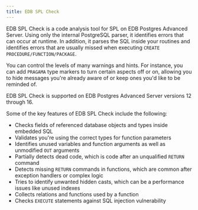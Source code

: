 ```yaml
---
title: EDB SPL Check
---
```


EDB SPL Check is a code analysis tool for SPL on EDB Postgres Advanced Server. Using only the internal PostgreSQL parser, it identifies errors that can occur at runtime. In addition, it parses the SQL inside your routines and identifies errors that are usually missed when executing `CREATE PROCEDURE/FUNCTION/PACKAGE`. 

You can control the levels of many warnings and hints. For instance, you can add `PRAGAMA` type markers to turn certain aspects off or on, allowing you to hide messages you're already aware of or keep ones you'd like to be reminded of. 

EDB SPL Check is supported on EDB Postgres Advanced Server versions 12 through 16. 

Some of the key features of EDB SPL Check include the following:

- Checks fields of referenced database objects and types inside embedded SQL
- Validates you're using the correct types for function parameters 
- Identifies unused variables and function arguments as well as unmodified `OUT` arguments
- Partially detects dead code, which is code after an unqualified `RETURN` command
- Detects missing `RETURN` commands in functions, which are common after exception handlers or complex logic 
- Tries to identify unwanted hidden casts, which can be a performance issues like unused indexes
- Collects relations and functions used by a function 
- Checks `EXECUTE` statements against SQL injection vulnerability 